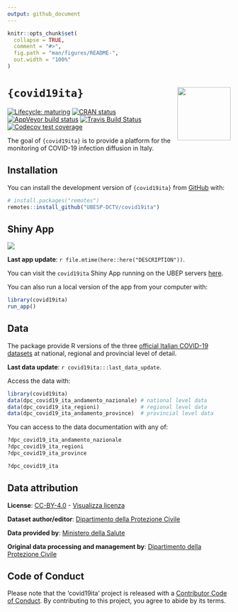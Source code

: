 ```yaml
---
output: github_document
---
```


<!-- README.md is generated from README.Rmd. Please edit that file -->

```r
knitr::opts_chunk$set(
  collapse = TRUE,
  comment = "#>",
  fig.path = "man/figures/README-",
  out.width = "100%"
)
```

# `{covid19ita}` <img src='man/figures/logo.png' align="right" height="120" />

<!-- badges: start -->
[![Lifecycle: maturing](https://img.shields.io/badge/lifecycle-maturing-blue.svg)](https://www.tidyverse.org/lifecycle/#maturing)
[![CRAN status](https://www.r-pkg.org/badges/version/covid19ita)](https://CRAN.R-project.org/package=covid19ita)
[![AppVeyor build status](https://ci.appveyor.com/api/projects/status/github/UBESP-DCTV/covid19ita?branch=master&svg=true)](https://ci.appveyor.com/project/CorradoLanera/covid19ita)
[![Travis Build Status](https://travis-ci.com/UBESP-DCTV/covid19ita.svg?branch=master)](https://travis-ci.com/UBESP-DCTV/covid19ita)
[![Codecov test coverage](https://codecov.io/gh/UBESP-DCTV/covid19ita/branch/master/graph/badge.svg)](https://codecov.io/gh/UBESP-DCTV/covid19ita?branch=master)
<!-- badges: end -->

The goal of `{covid19ita}` is to provide a platform for the monitoring
of COVID-19 infection diffusion in Italy.

## Installation

You can install the development version of `{covid19ita}` from
[GitHub](https://github.com/) with:

``` r
# install.packages("remotes")
remotes::install_github("UBESP-DCTV/covid19ita")
```

## Shiny App

<img src='inst/app/www/covid19ita_screen.png' align="center"/>

**Last app update**: `r file.mtime(here::here("DESCRIPTION"))`.

You can visit the `covid19ita` Shiny App running on the UBEP servers
[here](https://r-ubesp.dctv.unipd.it/shiny/covid19ita/).

You can also run a local version of the app from your computer with:

``` r
library(covid19ita)
run_app()
```

## Data

The package provide R versions of the three [official Italian COVID-19
datasets](https://github.com/pcm-dpc/COVID-19/) at national, regional
and provincial level of detail.

**Last data update**: `r covid19ita:::last_data_update`.


Access the data with:

``` r
library(covid19ita)
data(dpc_covid19_ita_andamento_nazionale) # national level data
data(dpc_covid19_ita_regioni)             # regional level data
data(dpc_covid19_ita_andamento_province)  # provincial level data
```

You can access to the data documentation with any of:

``` r
?dpc_covid19_ita_andamento_nazionale
?dpc_covid19_ita_regioni
?dpc_covid19_ita_province

?dpc_covid19_ita
```

## Data attribution

**License**:
[CC-BY-4.0](https://creativecommons.org/licenses/by/4.0/deed.en) -
[Visualizza
licenza](https://github.com/pcm-dpc/COVID-19/blob/master/LICENSE)

**Dataset author/editor**: [Dipartimento della Protezione Civile](http://www.protezionecivile.it/)

**Data provided by**: [Ministero della Salute](http://www.salute.gov.it/)

**Original data processing and management by**: [Dipartimento della
Protezione Civile](http://www.protezionecivile.it/)

## Code of Conduct
Please note that the 'covid19ita' project is released with a
[Contributor Code of Conduct](CODE_OF_CONDUCT.md).
By contributing to this project, you agree to abide by its terms.
